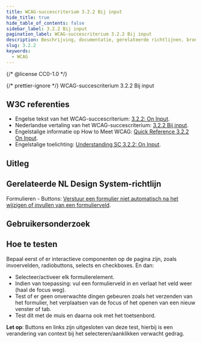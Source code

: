 ```yaml
---
title: WCAG-succescriterium 3.2.2 Bij input
hide_title: true
hide_table_of_contents: false
sidebar_label: 3.2.2 Bij input
pagination_label: WCAG-succescriterium 3.2.2 Bij input
description: Beschrijving, documentatie, gerelateerde richtlijnen, bronnen, gebruikersonderzoek en hoe te testen.
slug: 3.2.2
keywords:
  - WCAG
---
```


{/* @license CC0-1.0 */}


{/* prettier-ignore */}
<WcagHeadingGroup level={1} conformanceLevel="Niveau A">WCAG-succescriterium 3.2.2 Bij input</WcagHeadingGroup>

## W3C referenties

- Engelse tekst van het WCAG-succescriterium: [<span lang="en">3.2.2: On Input</span>](https://www.w3.org/TR/WCAG22/#on-input).
- Nederlandse vertaling van het WCAG-succescriterium: [3.2.2 Bij input](https://www.w3.org/Translations/WCAG22-nl/#bij-input).
- Engelstalige informatie op <span lang="en">How to Meet WCAG</span>: [<span lang="en">Quick Reference 3.2.2 On Input</span>](https://www.w3.org/WAI/WCAG22/quickref/#on-input).
- Engelstalige toelichting: [<span lang="en">Understanding SC 3.2.2: On Input</span>](https://www.w3.org/WAI/WCAG22/Understanding/on-input.html).

## Uitleg

<Summary />

## Gerelateerde NL Design System-richtlijn

Formulieren - Buttons:
[Verstuur een formulier niet automatisch na het wijzigen of invullen van een formulierveld](/richtlijnen/formulieren/buttons/niet-automatisch-versturen).

## Gebruikersonderzoek

<CTAGebruikersonderzoek />

## Hoe te testen

Bepaal eerst of er interactieve componenten op de pagina zijn, zoals invoervelden, radiobuttons, selects en checkboxes. En dan:

- Selecteer/activeer elk formulierelement.
- Indien van toepassing: vul een formulierveld in en verlaat het veld weer (haal de focus weg).
- Test of er geen onverwachte dingen gebeuren zoals het verzenden van het formulier, het verplaatsen van de focus of het openen van een nieuw venster of tab.
- Test dit met de muis en daarna ook met het toetsenbord.

**Let op**: Buttons en links zijn uitgesloten van deze test, hierbij is een verandering van context bij het selecteren/aanklikken verwacht gedrag.

<WCAGFooterInfo />
